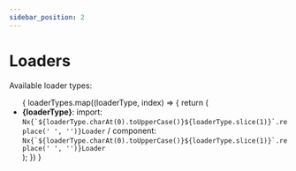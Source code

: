 ```yaml
---
sidebar_position: 2
---
```


# Loaders


Available loader types:

<ul>
  {
    loaderTypes.map((loaderType, index) => {
      return (
        <li key={index}>
          <b>{loaderType}</b>:
          import: <code>Nx{`${loaderType.charAt(0).toUpperCase()}${loaderType.slice(1)}`.replace(' ', '')}Loader</code> /
          component: <code>Nx{`${loaderType.charAt(0).toUpperCase()}${loaderType.slice(1)}`.replace(' ', '')}Loader</code>
        </li>
      );
    })
  }
</ul>
